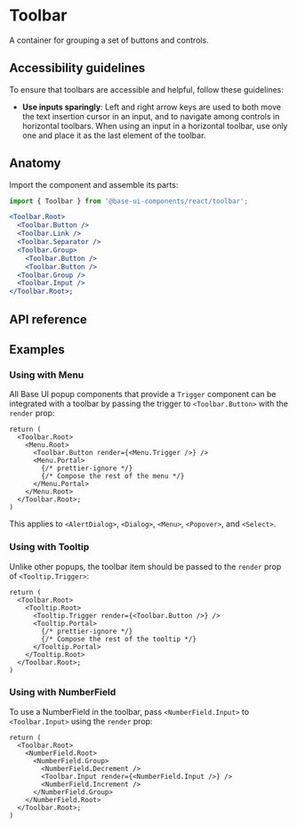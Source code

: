 # Toolbar

<Subtitle>A container for grouping a set of buttons and controls.</Subtitle>
<Meta
  name="description"
  content="A high-quality, unstyled React toolbar component that groups a set of buttons and controls."
/>

<Demo path="./demos/hero" />

## Accessibility guidelines

To ensure that toolbars are accessible and helpful, follow these guidelines:

- **Use inputs sparingly**: Left and right arrow keys are used to both move the text insertion cursor in an input, and to navigate among controls in horizontal toolbars. When using an input in a horizontal toolbar, use only one and place it as the last element of the toolbar.

## Anatomy

Import the component and assemble its parts:

```jsx title="Anatomy"
import { Toolbar } from '@base-ui-components/react/toolbar';

<Toolbar.Root>
  <Toolbar.Button />
  <Toolbar.Link />
  <Toolbar.Separator />
  <Toolbar.Group>
    <Toolbar.Button />
    <Toolbar.Button />
  <Toolbar.Group />
  <Toolbar.Input />
</Toolbar.Root>;
```

## API reference

<Reference component="Toolbar" parts="Root, Button, Link, Input, Group, Separator" />

## Examples

### Using with Menu

All Base UI popup components that provide a `Trigger` component can be integrated with a toolbar by passing the trigger to `<Toolbar.Button>` with the `render` prop:

```tsx {4,12} title="Using popups with toolbar"
return (
  <Toolbar.Root>
    <Menu.Root>
      <Toolbar.Button render={<Menu.Trigger />} />
      <Menu.Portal>
        {/* prettier-ignore */}
        {/* Compose the rest of the menu */}
      </Menu.Portal>
    </Menu.Root>
  </Toolbar.Root>;
)
```

This applies to `<AlertDialog>`, `<Dialog>`, `<Menu>`, `<Popover>`, and `<Select>`.

### Using with Tooltip

Unlike other popups, the toolbar item should be passed to the `render` prop of `<Tooltip.Trigger>`:

```tsx {4} title="Using popups with toolbar"
return (
  <Toolbar.Root>
    <Tooltip.Root>
      <Tooltip.Trigger render={<Toolbar.Button />} />
      <Tooltip.Portal>
        {/* prettier-ignore */}
        {/* Compose the rest of the tooltip */}
      </Tooltip.Portal>
    </Tooltip.Root>
  </Toolbar.Root>;
)
```

### Using with NumberField

To use a NumberField in the toolbar, pass `<NumberField.Input>` to `<Toolbar.Input>` using the `render` prop:

```tsx {6} title="Using NumberField with toolbar"
return (
  <Toolbar.Root>
    <NumberField.Root>
      <NumberField.Group>
        <NumberField.Decrement />
        <Toolbar.Input render={<NumberField.Input />} />
        <NumberField.Increment />
      </NumberField.Group>
    </NumberField.Root>
  </Toolbar.Root>;
)
```
